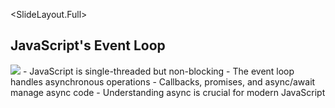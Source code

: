 
<SlideLayout.Full>
## JavaScript's Event Loop
  <FlexBox alignItems="center" justifyContent="center" flexDirection="row">
    <Image src="https://media3.giphy.com/media/v1.Y2lkPTc5MGI3NjExZmFqM2x1NW84NjcxaXczNHYzbjZwbm5mbTh3ZmIwMGg5MGo4bHJnaSZlcD12MV9pbnRlcm5hbF9naWZfYnlfaWQmY3Q9Zw/CHtJn4SZurPa5LtV2w/giphy.gif" />
    - JavaScript is single-threaded but non-blocking
    - The event loop handles asynchronous operations
    - Callbacks, promises, and async/await manage async code
    - Understanding async is crucial for modern JavaScript
    </FlexBox>
</SlideLayout.Full>